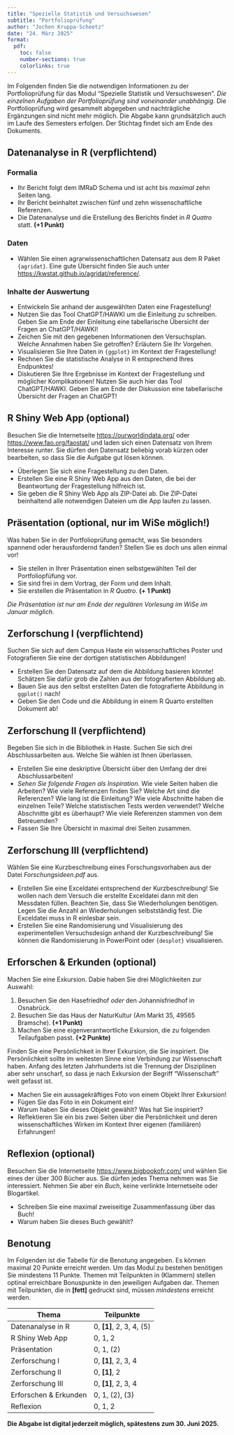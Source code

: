 ```yaml
---
title: "Spezielle Statistik und Versuchswesen"
subtitle: "Portfolioprüfung"
author: "Jochen Kruppa-Scheetz"
date: "24. März 2025"
format: 
  pdf:
    toc: false
    number-sections: true
    colorlinks: true
---
```


Im Folgenden finden Sie die notwendigen Informationen zu der Portfolioprüfung für das Modul "Spezielle Statistik und Versuchswesen". *Die einzelnen Aufgaben der Portfolioprüfung sind voneinander unabhängig.* Die Portfolioprüfung wird gesammelt abgegeben und nachträgliche Ergänzungen sind nicht mehr möglich. Die Abgabe kann grundsätzlich auch im Laufe des Semesters erfolgen. Der Stichtag findet sich am Ende des Dokuments.

## Datenanalyse in R (verpflichtend)

### Formalia

-   Ihr Bericht folgt dem IMRaD Schema und ist acht bis *maximal* zehn Seiten lang.
-   Ihr Bericht beinhaltet zwischen fünf und zehn wissenschaftliche Referenzen. 
-   Die Datenanalyse und die Erstellung des Berichts findet in *R Quatro* statt. **(+1 Punkt)**

### Daten

-   Wählen Sie einen agrarwissenschaftlichen Datensatz aus dem R Paket `{agridat}`. Eine gute Übersicht finden Sie auch unter <https://kwstat.github.io/agridat/reference/>.

### Inhalte der Auswertung

-   Entwickeln Sie anhand der ausgewählten Daten eine Fragestellung!
-   Nutzen Sie das Tool ChatGPT/HAWKI  um die Einleitung zu schreiben. Geben Sie am Ende der Einleitung eine tabellarische Übersicht der Fragen an ChatGPT/HAWKI!
-   Zeichen Sie mit den gegebenen Informationen den Versuchsplan. Welche Annahmen haben Sie getroffen? Erläutern Sie Ihr Vorgehen.
-   Visualisieren Sie Ihre Daten in `{ggplot}` im Kontext der Fragestellung!
-   Rechnen Sie die statistische Analyse in R entsprechend Ihres Endpunktes! 
-   Diskutieren Sie Ihre Ergebnisse im Kontext der Fragestellung und möglicher Komplikationen! Nutzen Sie auch hier das Tool ChatGPT/HAWKI. Geben Sie am Ende der Diskussion eine tabellarische Übersicht der Fragen an ChatGPT!

## R Shiny Web App (optional)

Besuchen Sie die Internetseite <https://ourworldindata.org/> oder <https://www.fao.org/faostat/> und laden sich einen Datensatz von Ihrem Interesse runter. Sie dürfen den Datensatz beliebig vorab kürzen oder bearbeiten, so dass Sie die Aufgabe gut lösen können.

-   Überlegen Sie sich eine Fragestellung zu den Daten.
-   Erstellen Sie eine R Shiny Web App aus den Daten, die bei der Beantwortung der Fragestellung hilfreich ist.
-   Sie geben die R Shiny Web App als ZIP-Datei ab. Die ZIP-Datei beinhaltend alle notwendigen Dateien um die App laufen zu lassen.

## Präsentation (optional, nur im WiSe möglich!)

Was haben Sie in der Portfolioprüfung gemacht, was Sie besonders spannend oder herausfordernd fanden? Stellen Sie es doch uns allen einmal vor!

- Sie stellen in Ihrer Präsentation einen selbstgewählten Teil der Portfoliopfüfung vor. 
- Sie sind frei in dem Vortrag, der Form und dem Inhalt.
- Sie erstellen die Präsentation in *R Quatro*. **(+ 1 Punkt)**

*Die Präsentation ist nur am Ende der regulären Vorlesung im WiSe im Januar möglich.* 

## Zerforschung I (verpflichtend)

Suchen Sie sich auf dem Campus Haste ein wissenschaftliches Poster und Fotografieren Sie eine der dortigen statistischen Abbildungen!

-   Erstellen Sie den Datensatz auf dem die Abbildung basieren könnte! Schätzen Sie dafür grob die Zahlen aus der fotografierten Abbildung ab.
-   Bauen Sie aus den selbst erstellten Daten die fotografierte Abbildung in `ggplot()` nach!
-   Geben Sie den Code und die Abbildung in einem R Quarto erstellten Dokument ab!

## Zerforschung II (verpflichtend)

Begeben Sie sich in die Bibliothek in Haste. Suchen Sie sich drei Abschlussarbeiten aus. Welche Sie wählen ist Ihnen überlassen.

-   Erstellen Sie eine deskriptive Übersicht über den Umfang der drei Abschlussarbeiten!
-   *Sehen Sie folgende Fragen als Inspiration.* Wie viele Seiten haben die Arbeiten? Wie viele Referenzen finden Sie? Welche Art sind die Referenzen? Wie lang ist die Einleitung? Wie viele Abschnitte haben die einzelnen Teile? Welche statistischen Tests werden verwendet? Welche Abschnitte gibt es überhaupt? Wie viele Referenzen stammen von dem Betreuenden?
-   Fassen Sie Ihre Übersicht in maximal drei Seiten zusammen.

## Zerforschung III (verpflichtend)

Wählen Sie eine Kurzbeschreibung eines Forschungsvorhaben aus der Datei *Forschungsideen.pdf* aus.

-   Erstellen Sie eine Exceldatei entsprechend der Kurzbeschreibung! Sie wollen nach dem Versuch die erstellte Exceldatei dann mit den Messdaten füllen. Beachten Sie, dass Sie Wiederholungen benötigen. Legen Sie die Anzahl an Wiederholungen selbstständig fest. Die Exceldatei muss in R einlesbar sein.
-   Erstellen Sie eine Randomisierung und Visualisierung des experimentellen Versuchsdesign anhand der Kurzbeschreibung! Sie können die Randomisierung in PowerPoint oder `{desplot}` visualisieren.

## Erforschen & Erkunden (optional)

Machen Sie eine Exkursion. Dabie haben Sie drei Möglichkeiten zur Auswahl:

1) Besuchen Sie den Hasefriedhof *oder* den Johannisfriedhof in Osnabrück.
2) Besuchen Sie das Haus der NaturKultur (Am Markt 35, 49565 Bramsche). **(+1 Punkt)**
3) Machen Sie eine eigenverantwortliche Exkursion, die zu folgenden Teilaufgaben passt. **(+2 Punkte)**

Finden Sie eine Persönlichkeit in Ihrer Exkursion, die Sie inspiriert. Die Persönlichkeit sollte im weitesten Sinne eine Verbindung zur Wissenschaft haben. Anfang des letzten Jahrhunderts ist die Trennung der Disziplinen aber sehr unscharf, so dass je nach Exkursion der Begriff "Wissenschaft" weit gefasst ist.

-   Machen Sie ein aussagekräftiges Foto von einem Objekt Ihrer Exkursion!
-   Fügen Sie das Foto in ein Dokument ein!
-   Warum haben Sie dieses Objekt gewählt? Was hat Sie inspiriert? 
-   Reflektieren Sie ein bis zwei Seiten über die Persönlichkeit und deren wissenschaftliches Wirken im Kontext Ihrer eigenen (familiären) Erfahrungen! 

## Reflexion (optional)

Besuchen Sie die Internetseite <https://www.bigbookofr.com/> und wählen Sie eines der über 300 Bücher aus. Sie dürfen jedes Thema nehmen was Sie interessiert. Nehmen Sie aber ein *Buch*, keine verlinkte Internetseite oder Blogartikel.

-   Schreiben Sie eine maximal zweiseitige Zusammenfassung über das Buch!
-   Warum haben Sie dieses Buch gewählt?

## Benotung

Im Folgenden ist die Tabelle für die Benotung angegeben. Es können maximal 20 Punkte erreicht werden. Um das Modul zu bestehen benötigen Sie mindestens 11 Punkte. Themen mit Teilpunkten in (Klammern) stellen optinal erreichbare Bonuspunkte in den jeweiligen Aufgaben dar. Themen mit Teilpunkten, die in **[fett]** gedruckt sind, müssen *mindestens* erreicht werden. 

| Thema                 | Teilpunkte    | 
|-----------------------|---------------|
| Datenanalyse in R     | 0, **[1]**, 2, 3, 4, (5) |      
| R Shiny Web App       | 0, 1, 2  |       
| Präsentation          | 0, 1, (2)          |      
| Zerforschung I        | 0, **[1]**, 2, 3, 4 |      
| Zerforschung II       | 0, **[1]**, 2       |        
| Zerforschung III      | 0, **[1]**, 2, 3, 4 |       
| Erforschen & Erkunden | 0, 1, (2), (3)       |       
| Reflexion             | 0, 1, 2       |        

**Die Abgabe ist digital jederzeit möglich, spätestens zum 30. Juni 2025.**
